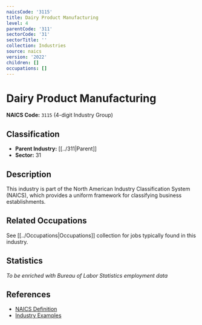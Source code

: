 ```yaml
---
naicsCode: '3115'
title: Dairy Product Manufacturing
level: 4
parentCode: '311'
sectorCode: '31'
sectorTitle: ''
collection: Industries
source: naics
version: '2022'
children: []
occupations: []
---
```

# Dairy Product Manufacturing

**NAICS Code:** `3115` (4-digit Industry Group)

## Classification

- **Parent Industry:** [[../311|Parent]]
- **Sector:** 31

## Description

This industry is part of the North American Industry Classification System (NAICS), which provides a uniform framework for classifying business establishments.

## Related Occupations

See [[../Occupations|Occupations]] collection for jobs typically found in this industry.

## Statistics

*To be enriched with Bureau of Labor Statistics employment data*

## References

- [NAICS Definition](https://www.census.gov/naics/)
- [Industry Examples](https://www.census.gov/naics/2022NAICS/)
